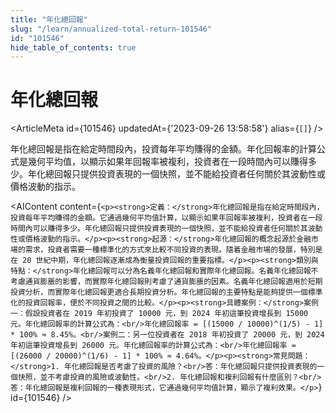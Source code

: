 ```yaml
---
title: "年化總回報"
slug: "/learn/annualized-total-return-101546"
id: "101546"
hide_table_of_contents: true
---
```



# 年化總回報

<ArticleMeta id={101546} updatedAt={'2023-09-26 13:58:58'} alias={`[]`} />
<div className='border-solid border-b border-t-0 my-4 border-[var(--ifm-color-gray-300)]' />

年化總回報是指在給定時間段內，投資每年平均賺得的金額。年化回報率的計算公式是幾何平均值，以顯示如果年回報率被複利，投資者在一段時間內可以賺得多少。年化總回報只提供投資表現的一個快照，並不能給投資者任何關於其波動性或價格波動的指示。

<AIContent content={`<p><strong>定義：</strong>年化總回報是指在給定時間段內，投資每年平均賺得的金額。它通過幾何平均值計算，以顯示如果年回報率被複利，投資者在一段時間內可以賺得多少。年化總回報只提供投資表現的一個快照，並不能給投資者任何關於其波動性或價格波動的指示。</p><p><strong>起源：</strong>年化總回報的概念起源於金融市場的需求，投資者需要一種標準化的方式來比較不同投資的表現。隨着金融市場的發展，特別是在 20 世紀中期，年化總回報逐漸成為衡量投資回報的重要指標。</p><p><strong>類別與特點：</strong>年化總回報可以分為名義年化總回報和實際年化總回報。名義年化總回報不考慮通貨膨脹的影響，而實際年化總回報則考慮了通貨膨脹的因素。名義年化總回報適用於短期投資分析，而實際年化總回報更適合長期投資分析。年化總回報的主要特點是能夠提供一個標準化的投資回報率，便於不同投資之間的比較。</p><p><strong>具體案例：</strong>案例一：假設投資者在 2019 年初投資了 10000 元，到 2024 年初這筆投資增長到 15000 元。年化總回報率的計算公式為：<br/>年化總回報率 = [(15000 / 10000)^(1/5) - 1] * 100% ≈ 8.45%。<br/>案例二：另一位投資者在 2018 年初投資了 20000 元，到 2024 年初這筆投資增長到 26000 元。年化總回報率的計算公式為：<br/>年化總回報率 = [(26000 / 20000)^(1/6) - 1] * 100% ≈ 4.64%。</p><p><strong>常見問題：</strong>1. 年化總回報是否考慮了投資的風險？<br/>答：年化總回報只提供投資表現的一個快照，並不考慮投資的風險或波動性。<br/>2. 年化總回報和複利回報有什麼區別？<br/>答：年化總回報是複利回報的一種表現形式，它通過幾何平均值計算，顯示了複利效果。</p>`} id={101546} />
